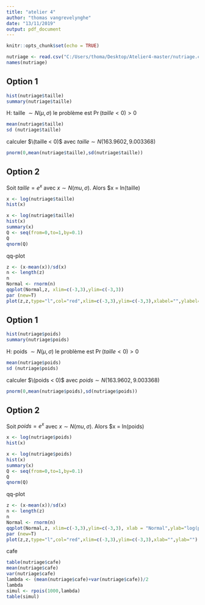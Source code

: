 ---
title: "atelier 4"
author: "thomas vangrevelynghe"
date: "13/11/2019"
output: pdf_document
---

```{r setup, include=FALSE}
knitr::opts_chunk$set(echo = TRUE)
```

```{r}
nutriage <- read.csv("C:/Users/thoma/Desktop/Atelier4-master/nutriage.csv")
names(nutriage)
```

## Option 1

```{r}
hist(nutriage$taille)
summary(nutriage$taille)
```

H: taille $\sim N(\mu,\sigma)$ le problème est $\Pr(taille < 0) >0$

```{r}
mean(nutriage$taille)
sd (nutriage$taille)
```

calculer $\(taille < 0)$ avec $taille \sim N(163.9602,9.003368)$

```{r}
pnorm(0,mean(nutriage$taille),sd(nutriage$taille))
```


## Option 2

Soit $taille = e^x$ avec $x \sim N(mu,\sigma).$ Alors $x = ln(taille)

```{r}
x <- log(nutriage$taille)
hist(x)
```



```{r}
x <- log(nutriage$taille)
hist(x)
summary(x)
Q <- seq(from=0,to=1,by=0.1)
Q
qnorm(Q)

```

qq-plot

```{r}
z <- (x-mean(x))/sd(x)
n <- length(z)
n
Normal <- rnorm(n)
qqplot(Normal,z, xlim=c(-3,3),ylim=c(-3,3))
par (new=T)
plot(z,z,type="l",col="red",xlim=c(-3,3),ylim=c(-3,3),xlabel="",ylabel="")
```














## Option 1


```{r}
hist(nutriage$poids)
summary(nutriage$poids)
```

H: poids $\sim N(\mu,\sigma)$ le problème est $\Pr(taille < 0) >0$

```{r}
mean(nutriage$poids)
sd (nutriage$poids)
```

calculer $\(poids < 0)$ avec $poids \sim N(163.9602,9.003368)$

```{r}
pnorm(0,mean(nutriage$poids),sd(nutriage$poids))
```


## Option 2

Soit $poids = e^x$ avec $x \sim N(mu,\sigma).$ Alors $x = ln(poids)

```{r}
x <- log(nutriage$poids)
hist(x)
```



```{r}
x <- log(nutriage$poids)
hist(x)
summary(x)
Q <- seq(from=0,to=1,by=0.1)
Q
qnorm(Q)

```

qq-plot

```{r}
z <- (x-mean(x))/sd(x)
n <- length(z)
n
Normal <- rnorm(n)
qqplot(Normal,z, xlim=c(-3,3),ylim=c(-3,3), xlab = "Normal",ylab="log(poids)")
par (new=T)
plot(z,z,type="l",col="red",xlim=c(-3,3),ylim=c(-3,3),xlab="",ylab="")
```



cafe

```{r}
table(nutriage$cafe)
mean(nutriage$cafe)
var(nutriage$cafe)
lambda <- (mean(nutriage$cafe)+var(nutriage$cafe))/2
lambda
simul <- rpois(1000,lambda)
table(simul)
```



